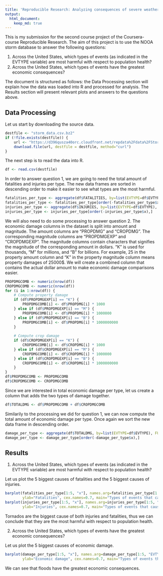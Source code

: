```yaml
---
title: 'Reproducible Research: Analyzing consequences of severe weather events'
output: 
  html_document:
    keep_md: true
---
```



This is my submission for the second course project of the Coursera-course Reproducible Research. The aim of this project is to use the NOOA storm database to answer the following questions:

1. Across the United States, which types of events (as indicated in the \color{red}{\verb|EVTYPE|}EVTYPE variable) are most harmful with respect to population health?
2. Across the United States, which types of events have the greatest economic consequences?

The document is structured as follows: the Data Processing section will explain how the data was loaded into R and processed for analysis. The Results section will present relevant plots and answers to the questions above.

## Data Processing

Let us start by downloading the source data.

```r
destfile <- "storm_data.csv.bz2"
if (!file.exists(destfile)) {
    url <- "https://d396qusza40orc.cloudfront.net/repdata%2Fdata%2FStormData.csv.bz2"
    download.file(url, destfile = destfile, method="curl")   
}
```

The next step is to read the data into R.

```r
df <- read.csv(destfile)
```

In order to answer question 1, we are going to need the total amount of fatalities and injuries per type. The new data frames are sorted in descending order to make it easier to see what types are the most harmful.

```r
fatalities_per_type <- aggregate(df$FATALITIES, by=list(EVTYPE=df$EVTYPE), FUN=sum)
fatalities_per_type <- fatalities_per_type[order(-fatalities_per_type$x),]
injuries_per_type <- aggregate(df$INJURIES, by=list(EVTYPE=df$EVTYPE), FUN=sum)
injuries_per_type <- injuries_per_type[order(-injuries_per_type$x),]
```

We will also need to do some processing to answer question 2. The economic damage columns in the dataset is split into amount and magnitude. The amount columns are "PROPDMG" and "CROPDMG". The corresponding magnitude columns are "PROPDMGEXP" and "CROPDMGEXP". The magnitude columns contain characters that signifies the magnitude of the corresponding amount in dollars. "K" is used for thousands, "M" for millions, and "B" for billions. For example, 25 in the property amount column and "K" in the property magnitude column means property damages of 25000$. We will create a combined column that contains the actual dollar amount to make economic damage comparisons easier.

```r
PROPDMGCOMB <- numeric(nrow(df))
CROPDMGCOMB <- numeric(nrow(df))
for (i in 1:nrow(df)) {
    # Compute property damage
    if (df$PROPDMGEXP[i] == "K") {
        PROPDMGCOMB[i] <- df$PROPDMG[i] * 1000
    } else if (df$PROPDMGEXP[i] == "M") {
        PROPDMGCOMB[i] <- df$PROPDMG[i] * 1000000
    } else if (df$PROPDMGEXP[i] == "B") {
        PROPDMGCOMB[i] <- df$PROPDMG[i] * 1000000000
    }
    
    # Compute crop damage
    if (df$CROPDMGEXP[i] == "K") {
        CROPDMGCOMB[i] <- df$CROPDMG[i] * 1000
    } else if (df$CROPDMGEXP[i] == "M") {
        CROPDMGCOMB[i] <- df$CROPDMG[i] * 1000000
    } else if (df$CROPDMGEXP[i] == "B") {
        CROPDMGCOMB[i] <- df$CROPDMG[i] * 1000000000
    }
}
df$PROPDMGCOMB <- PROPDMGCOMB
df$CROPDMGCOMB <- CROPDMGCOMB
```

Since we are interested in total economic damage per type, let us create a column that adds the two types of damage together.

```r
df$TOTALDMG <- df$PROPDMGCOMB + df$CROPDMGCOMB
```

Similarily to the processing we did for question 1, we can now compute the total amount of economic damage per type. Once again we sort the new data frame in descending order.

```r
damage_per_type <- aggregate(df$TOTALDMG, by=list(EVTYPE=df$EVTYPE), FUN=sum)
damage_per_type <- damage_per_type[order(-damage_per_type$x),]
```

## Results

1. Across the United States, which types of events (as indicated in the \color{red}{\verb|EVTYPE|}EVTYPE variable) are most harmful with respect to population health?

Let us plot the 5 biggest causes of fatalities and the 5 biggest causes of injuries.

```r
barplot(fatalities_per_type[1:5, "x"], names.arg=fatalities_per_type[1:5, "EVTYPE"], xlab="Event type",
        ylab="Fatalities", cex.names=0.7, main="Types of events that cause the most fatalities")
barplot(injuries_per_type[1:5, "x"], names.arg=injuries_per_type[1:5, "EVTYPE"], xlab="Event type",
        ylab="Injuries", cex.names=0.7, main="Types of events that cause the most injuries")
```

Tornados are the biggest cause of both injuries and fatalities, thus we can conclude that they are the most harmful with respect to population health.

2. Across the United States, which types of events have the greatest economic consequences?

Let us plot the 5 biggest causes of economic damage.

```r
barplot(damage_per_type[1:5, "x"], names.arg=damage_per_type[1:5, "EVTYPE"], xlab="Event type",
        ylab="Economic damage", cex.names=0.7, main="Types of events that cause the most economic damage")
```

We can see that floods have the greatest economic consequences.